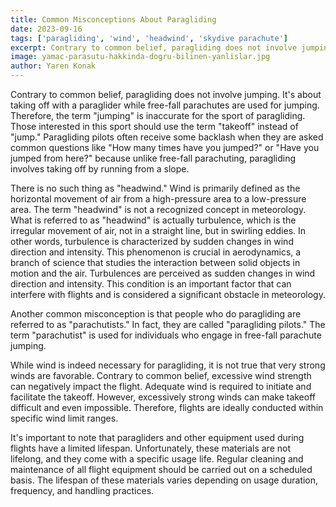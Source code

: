 ```yaml
---
title: Common Misconceptions About Paragliding
date: 2023-09-16
tags: ['paragliding', 'wind', 'headwind', 'skydive parachute']
excerpt: Contrary to common belief, paragliding does not involve jumping. It's about taking off with a paraglider while free-fall parachutes are used for jumping. Therefore, the term "jumping" is inaccurate for the sport of paragliding. Those interested in this sport should use the term "takeoff" instead of "jump." Paragliding pilots often receive some backlash when they are asked common questions like "How many times have you jumped?" or "Have you jumped from here?" because unlike free-fall parachuting, paragliding involves taking off by running from a slope.
image: yamac-parasutu-hakkinda-dogru-bilinen-yanlislar.jpg
author: Yaren Konak
---
```


Contrary to common belief, paragliding does not involve jumping. It's about taking off with a paraglider while free-fall parachutes are used for jumping. Therefore, the term "jumping" is inaccurate for the sport of paragliding. Those interested in this sport should use the term "takeoff" instead of "jump." Paragliding pilots often receive some backlash when they are asked common questions like "How many times have you jumped?" or "Have you jumped from here?" because unlike free-fall parachuting, paragliding involves taking off by running from a slope.

There is no such thing as "headwind." Wind is primarily defined as the horizontal movement of air from a high-pressure area to a low-pressure area. The term "headwind" is not a recognized concept in meteorology. What is referred to as "headwind" is actually turbulence, which is the irregular movement of air, not in a straight line, but in swirling eddies. In other words, turbulence is characterized by sudden changes in wind direction and intensity. This phenomenon is crucial in aerodynamics, a branch of science that studies the interaction between solid objects in motion and the air. Turbulences are perceived as sudden changes in wind direction and intensity. This condition is an important factor that can interfere with flights and is considered a significant obstacle in meteorology.

Another common misconception is that people who do paragliding are referred to as "parachutists." In fact, they are called "paragliding pilots." The term "parachutist" is used for individuals who engage in free-fall parachute jumping.

While wind is indeed necessary for paragliding, it is not true that very strong winds are favorable. Contrary to common belief, excessive wind strength can negatively impact the flight. Adequate wind is required to initiate and facilitate the takeoff. However, excessively strong winds can make takeoff difficult and even impossible. Therefore, flights are ideally conducted within specific wind limit ranges.

It's important to note that paragliders and other equipment used during flights have a limited lifespan. Unfortunately, these materials are not lifelong, and they come with a specific usage life. Regular cleaning and maintenance of all flight equipment should be carried out on a scheduled basis. The lifespan of these materials varies depending on usage duration, frequency, and handling practices.

<CustomImage src="https://raw.githubusercontent.com/ademberk90/yamacparasutusakarya-blogposts/main/images/content/yamac-parasutu-hakkinda-dogru-bilinen-yanlislar1.png" alt="Windsock" />
